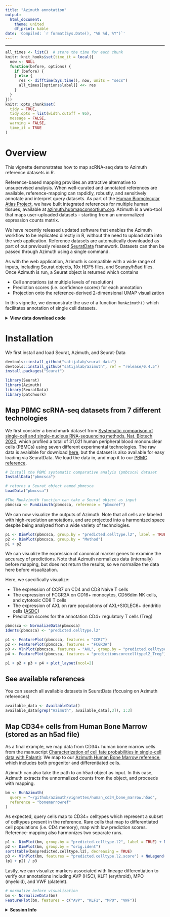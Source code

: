 ```yaml
---
title: "Azimuth annotation"
output:
  html_document:
    theme: united
    df_print: kable
date: 'Compiled: `r format(Sys.Date(), "%B %d, %Y")`'
---
```

***
  
```r
all_times <- list()  # store the time for each chunk
knitr::knit_hooks$set(time_it = local({
  now <- NULL
  function(before, options) {
    if (before) {
    } else {
      res <- difftime(Sys.time(), now, units = "secs")
      all_times[[options$label]] <<- res
    }
  }
}))
knitr::opts_chunk$set(
  tidy = TRUE,
  tidy.opts = list(width.cutoff = 95),
  message = FALSE,
  warning = FALSE,
  time_it = TRUE
)
```

# Overview 

This vignette demonstrates how to map scRNA-seq data to Azimuth reference datasets in R.

Reference-based mapping provides an attractive alternative to unsupervised analysis. When well-curated and annotated references are available, reference-mapping can rapdidly, robustly, and sensitively annotate and interpret query datasets. As part of the [Human Biomolecular Atlas Project](portal.hubmapconsortium.org), we have built integrated references for multiple human tissues, available at [azimuth.hubmapconsortium.org](azimuth.hubmapconsortium.org). Azimuth is a web-tool that maps user-uploaded datasets - starting from an unnormalized expression counts matrix.

We have recently released updated software that enables the Azimuth workflow to be replicated directly in R, without the need to upload data into the web application. Reference datasets are automatically downloaded as part of out previously released [SeuratData](https://github.com/satijalab/seurat-data) framework. Datasets can then be passed through Azimuth using a single command. 

As with the web application, Azimuth is compatible with a wide range of inputs, including Seurat objects, 10x HDF5 files, and Scanpy/h5ad files. Once Azimuth is run, a Seurat object is returned which contains

* Cell annotations (at multiple levels of resolution)
* Prediction scores (i.e. confidence scores) for each annotation
* Projection onto the reference-derived 2-dimensional UMAP visualization

In this vignette, we demonstrate the use of a function `RunAzimuth()` which facilitates annotation of single cell datasets.

<details>
  <summary>**View data download code**</summary>
  
  To download all the required files, you can run the following lines in a shell:
  
```sh
wget https://figshare.com/ndownloader/files/27686835 -O human_cd34_bone_marrow.h5ad
```

</details>
  
# Installation
  
We first install and load Seurat, Azimuth, and Seurat-Data

```r
devtools::install_github("satijalab/seurat-data")
devtools::install_github("satijalab/azimuth", ref = "release/0.4.5")
install.packages("Seurat")
```

```r
library(Seurat)
library(Azimuth)
library(SeuratData)
library(patchwork)
```

## Map PBMC scRNA-seq datasets from 7 different technologies

We first consider a benchmark dataset from [Systematic comparison of single-cell and single-nucleus RNA-sequencing methods, Nat. Biotech 2020](https://www.ncbi.nlm.nih.gov/pmc/articles/PMC7289686/), which profiled a total of 31,021 human peripheral blood mononuclear cells (PBMCs) using seven different experimental technologies. The raw data is avaialble for download [here](https://singlecell.broadinstitute.org/single_cell/study/SCP424/single-cell-comparison-pbmc-data), but the dataset is also available for easy loading via SeuratData. We load the data in, and map it to our [PBMC reference](https://azimuth.hubmapconsortium.org/references/#Human%20-%20PBMC).

```r
# Install the PBMC systematic comparative analyis (pmbcsca) dataset
InstallData("pbmcsca")

# returns a Seurat object named pbmcsca
LoadData("pbmcsca")

#The RunAzimuth function can take a Seurat object as input
pbmcsca <- RunAzimuth(pbmcsca, reference = "pbmcref")
```

We can now visualize the outputs of Azimuth. Note that all cells are labeled with high-resolution annotations, and are projected into a harmonized space despite being analyzed from a wide variety of technologies.

```r
p1 <- DimPlot(pbmcsca, group.by = "predicted.celltype.l2", label = TRUE, label.size = 3) + NoLegend()
p2 <- DimPlot(pbmcsca, group.by = "Method")
p1 + p2
```

We can visualize the expression of canonical marker genes to examine the accuracy of predictions. Note that Azimuth normalizes data (internally) before mapping, but does not return the results, so we normalize the data here before visualization.

Here, we specifically visualize:

* The expression of CCR7 on CD4 and CD8 Naive T cells
* The expression of FCGR3A on CD16+ monocytes, CD56dim NK cells, and cytotoxic CD8 T cells
* The expression of AXL on rare populations of AXL+SIGLEC6+ dendritic cells ([ASDC](https://www.ncbi.nlm.nih.gov/pmc/articles/PMC5775029/))
* Prediction scores for the annotation CD4+ regulatory T cells (Treg)

```r
pbmcsca <- NormalizeData(pbmcsca)
Idents(pbmcsca) <- "predicted.celltype.l2"

p1 <- FeaturePlot(pbmcsca, features = "CCR7")
p2 <- FeaturePlot(pbmcsca, features = "FCGR3A")
p3 <- VlnPlot(pbmcsca, features = "AXL", group.by = "predicted.celltype.l2", idents = c("ASDC", "pDC", "cDC1", "cDC2"))
p4 <- FeaturePlot(pbmcsca, features = "predictionscorecelltypel2_Treg")

p1 + p2 + p3 + p4 + plot_layout(ncol=2)
```

## See available references

You can search all available datasets in SeuratData (focusing on Azimuth references)

```r
available_data <- AvailableData()
available_data[grep("Azimuth", available_data[,3]), 1:3]
```

## Map CD34+ cells from Human Bone Marrow (stored as an h5ad file)

As a final example, we map data from CD34+ human bone marrow cells from the manuscript [Characterization of cell fate probabilities in single-cell data with Palantir
](https://www.ncbi.nlm.nih.gov/pmc/articles/PMC7549125/). We map to our [Azimuth Human Bone Marrow reference](https://azimuth.hubmapconsortium.org/references/#Human%20-%20Bone%20Marrow), which includes both progenitor and differentiated cells.

Azimuth can also take the path to an h5ad object as input. In this case, Azimuth extracts the unnormalized counts from the object, and proceeds with mapping.

```r
bm <- RunAzimuth(
  query = "~/github/azimuth/vignettes/human_cd34_bone_marrow.h5ad",
  reference = "bonemarrowref"
)
```

As expected, query cells map to CD34+ celltypes which represent a subset of celltypes present in the reference. Rare cells that map to differentiated cell populations (i.e. CD4 memory), map with low prediction scores. Reference-mapping also harmonizes two separate runs.

```r
p1 <- DimPlot(bm, group.by = "predicted.celltype.l2", label = TRUE) + NoLegend()
p2 <- DimPlot(bm, group.by = "orig.ident") 
sort(table(bm$predicted.celltype.l2), decreasing = TRUE)
p3 <- VlnPlot(bm, features = "predicted.celltype.l2.score") + NoLegend()
(p1 + p2) / p3
```

Lastly, we can visualize markers associated with lineage differentiation to verify our annotations including AVP (HSC), KLF1 (erythroid), MPO (myeloid), and VWF (platelet).

```r
# normalize before visualization
bm <- NormalizeData(bm)
FeaturePlot(bm, features = c("AVP", "KLF1", "MPO", "VWF"))
```

<details>
  <summary>**Session Info**</summary>
```r
sessionInfo()
```
</details>
